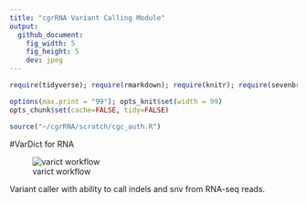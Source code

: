 ```yaml
---
title: "cgrRNA Variant Calling Module"
output:
  github_document:
    fig_width: 5
    fig_height: 5
    dev: jpeg
---
```


```r
require(tidyverse); require(rmarkdown); require(knitr); require(sevenbridges); 

options(max.print = "99"); opts_knit$set(width = 99)
opts_chunk$set(cache=FALSE, tidy=FALSE)

source("~/cgrRNA/scratch/cgc_auth.R")

```

#VarDict for RNA

![varict workflow](workflows/vardict/workflow_graph.png)


Variant caller with ability to call indels and snv from RNA-seq reads.
